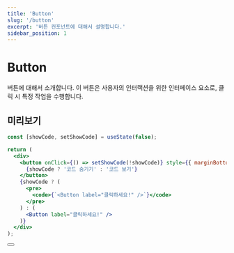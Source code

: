 ```yaml
---
title: 'Button'
slug: '/button'
excerpt: '버튼 컨포넌트에 대해서 설명합니다.'
sidebar_position: 1
---
```


# Button

버튼에 대해서 소개합니다. 이 버튼은 사용자의 인터랙션을 위한 인터페이스 요소로, 클릭 시 특정 작업을 수행합니다.

## 미리보기

```jsx live
const [showCode, setShowCode] = useState(false);

return (
  <div>
    <button onClick={() => setShowCode(!showCode)} style={{ marginBottom: '10px' }}>
      {showCode ? '코드 숨기기' : '코드 보기'}
    </button>
    {showCode ? (
      <pre>
        <code>{`<Button label="클릭하세요!" />`}</code>
      </pre>
    ) : (
      <Button label="클릭하세요!" />
    )}
  </div>
);
```

<Button/>